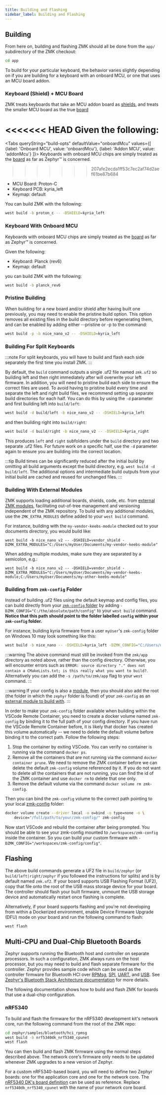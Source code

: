 ```yaml
---
title: Building and Flashing
sidebar_label: Building and Flashing
---
```


## Building

From here on, building and flashing ZMK should all be done from the `app/` subdirectory of the ZMK checkout:

```sh
cd app
```

To build for your particular keyboard, the behavior varies slightly depending on if you are building for a keyboard with
an onboard MCU, or one that uses an MCU board addon.

### Keyboard (Shield) + MCU Board

ZMK treats keyboards that take an MCU addon board as [shields](https://docs.zephyrproject.org/3.5.0/hardware/porting/shields.html), and treats the smaller MCU board as the true [board](https://docs.zephyrproject.org/3.5.0/hardware/porting/board_porting.html)

<<<<<<< HEAD
Given the following:
=======
<Tabs queryString="build-opts" defaultValue="onboardMcu"
      values={[
        {label: 'Onboard MCU', value: 'onboardMcu'},
        {label: 'Addon MCU', value: 'addonMcu'}
      ]}>
  <TabItem value="onboardMcu">
    Keyboards with onboard MCU chips are simply treated as the
    [board](https://docs.zephyrproject.org/3.5.0/hardware/porting/board_porting.html)
    as far as Zephyr™ is concerned.
>>>>>>> 207afe2ecda1ff53c7ec2af74d2aef61be87b684

- MCU Board: Proton-C
- Keyboard PCB: kyria_left
- Keymap: default

You can build ZMK with the following:

```sh
west build -b proton_c -- -DSHIELD=kyria_left
```

### Keyboard With Onboard MCU

Keyboards with onboard MCU chips are simply treated as the [board](https://docs.zephyrproject.org/3.5.0/hardware/porting/board_porting.html) as far as Zephyr™ is concerned.

Given the following:

- Keyboard: Planck (rev6)
- Keymap: default

you can build ZMK with the following:

```sh
west build -b planck_rev6
```

### Pristine Building

When building for a new board and/or shield after having built one previously, you may need to enable the pristine build option. This option removes all existing files in the build directory before regenerating them, and can be enabled by adding either --pristine or -p to the command:

```sh
west build -p -b nice_nano_v2 -- -DSHIELD=kyria_left
```

### Building For Split Keyboards

:::note
For split keyboards, you will have to build and flash each side separately the first time you install ZMK.
:::

By default, the `build` command outputs a single .uf2 file named `zmk.uf2` so building left and then right immediately after will overwrite your left firmware. In addition, you will need to pristine build each side to ensure the correct files are used. To avoid having to pristine build every time and separate the left and right build files, we recommend setting up separate build directories for each half. You can do this by using the `-d` parameter and first building left into `build/left`:

```sh
west build -d build/left -b nice_nano_v2 -- -DSHIELD=kyria_left
```

and then building right into `build/right`:

```sh
west build -d build/right -b nice_nano_v2 -- -DSHIELD=kyria_right
```

This produces `left` and `right` subfolders under the `build` directory and two separate .uf2 files. For future work on a specific half, use the `-d` parameter again to ensure you are building into the correct location.

:::tip
Build times can be significantly reduced after the initial build by omitting all build arguments except the build directory, e.g. `west build -d build/left`. The additional options and intermediate build outputs from your initial build are cached and reused for unchanged files.
:::

### Building With External Modules

ZMK supports loading additional boards, shields, code, etc. from [external ZMK modules](../../features/modules.mdx), facilitating out-of-tree management and versioning independent of the ZMK repository. To build with any additional modules, use the `ZMK_EXTRA_MODULES` define added to your `west build` command.

For instance, building with the `my-vendor-keebs-module` checked out to your documents directory, you would build like:

```
west build -b nice_nano_v2 -- -DSHIELD=vendor_shield -DZMK_EXTRA_MODULES="C:/Users/myUser/Documents/my-vendor-keebs-module"
```

When adding multiple modules, make sure they are separated by a semicolon, e.g.:

```
west build -b nice_nano_v2 -- -DSHIELD=vendor_shield -DZMK_EXTRA_MODULES="C:/Users/myUser/Documents/my-vendor-keebs-module;C:/Users/myUser/Documents/my-other-keebs-module"
```

### Building from `zmk-config` Folder

Instead of building .uf2 files using the default keymap and config files, you can build directly from your [`zmk-config` folder](../../user-setup.mdx#github-repo) by adding
`-DZMK_CONFIG="C:/the/absolute/path/config"` to your `west build` command. **Notice that this path should point to the folder labelled `config` within your `zmk-config` folder.**

For instance, building kyria firmware from a user `myUser`'s `zmk-config` folder on Windows 10 may look something like this:

```sh
west build -b nice_nano -- -DSHIELD=kyria_left -DZMK_CONFIG="C:/Users/myUser/Documents/Github/zmk-config/config"
```

:::warning
The above command must still be invoked from the `zmk/app` directory as noted above, rather than the config directory. Otherwise, you will encounter errors such as `ERROR: source directory "." does not contain a CMakeLists.txt; is this really what you want to build?`. Alternatively you can add the `-s /path/to/zmk/app` flag to your `west` command.
:::

:::warning
If your config is also a [module](../../features/modules.mdx), then you should also add the root (the folder in which the `zephyr` folder is found) of your `zmk-config` as an [external module to build with](#building-with-external-modules).
:::

In order to make your `zmk-config` folder available when building within the VSCode Remote Container, you need to create a docker volume named `zmk-config`
by binding it to the full path of your config directory. If you have run the VSCode Remote Container before, it is likely that docker has created this
volume automatically -- we need to delete the default volume before binding it to the correct path. Follow the following steps:

1. Stop the container by exiting VSCode. You can verify no container is running via the command `docker ps`.
1. Remove all the containers that are not running via the command `docker container prune`. We need to remove the ZMK container before we can delete the default `zmk-config` volume referenced by it. If you do not want to delete all the containers that are not running, you can find the id of the ZMK container and use `docker rm` to delete that one only.
1. Remove the default volume via the command `docker volume rm zmk-config`.

Then you can bind the `zmk-config` volume to the correct path pointing to your local [zmk-config](customization.md) folder:

```sh
docker volume create --driver local -o o=bind -o type=none -o \
    device="/full/path/to/your/zmk-config/" zmk-config
```

Now start VSCode and rebuild the container after being prompted. You should be able to see your zmk-config mounted to `/workspaces/zmk-config` inside the container. So you can build your custom firmware with `-DZMK_CONFIG="/workspaces/zmk-config/config"`.

## Flashing

The above build commands generate a UF2 file in `build/zephyr` (or
`build/left|right/zephyr` if you followed the instructions for splits) and is by
default named `zmk.uf2`. If your board supports USB Flashing Format (UF2), copy
that file onto the root of the USB mass storage device for your board. The
controller should flash your built firmware, unmount the USB storage device and
automatically restart once flashing is complete.

Alternatively, if your board supports flashing and you're not developing from
within a Dockerized environment, enable Device Firmware Upgrade (DFU) mode on
your board and run the following command to flash:

```sh
west flash
```

## Multi-CPU and Dual-Chip Bluetooth Boards

Zephyr supports running the Bluetooth host and controller on separate processors. In such a configuration, ZMK always runs on the host processor, but you may need to build and flash separate firmware for the controller. Zephyr provides sample code which can be used as the controller firmware for Bluetooth HCI over [RPMsg](https://docs.zephyrproject.org/3.5.0/samples/bluetooth/hci_rpmsg/README.html), [SPI](https://docs.zephyrproject.org/3.5.0/samples/bluetooth/hci_spi/README.html), [UART](https://docs.zephyrproject.org/3.5.0/samples/bluetooth/hci_uart/README.html), and [USB](https://docs.zephyrproject.org/3.5.0/samples/bluetooth/hci_usb/README.html). See [Zephyr's Bluetooth Stack Architecture documentation](https://docs.zephyrproject.org/3.5.0/connectivity/bluetooth/bluetooth-arch.html) for more details.

The following documentation shows how to build and flash ZMK for boards that use a dual-chip configuration.

### nRF5340

To build and flash the firmware for the nRF5340 development kit's network core, run the following command from the root of the ZMK repo:

```sh
cd zephyr/samples/bluetooth/hci_rpmsg
west build -b nrf5340dk_nrf5340_cpunet
west flash
```

You can then build and flash ZMK firmware using the normal steps described above. The network core's firmware only needs to be updated whenever ZMK upgrades to a new version of Zephyr.

For a custom nRF5340-based board, you will need to define two Zephyr boards: one for the application core and one for the network core. The [nRF5340 DK's board definition](https://github.com/zephyrproject-rtos/zephyr/tree/main/boards/arm/nrf5340dk_nrf5340) can be used as reference. Replace `nrf5340dk_nrf5340_cpunet` with the name of your network core board.
